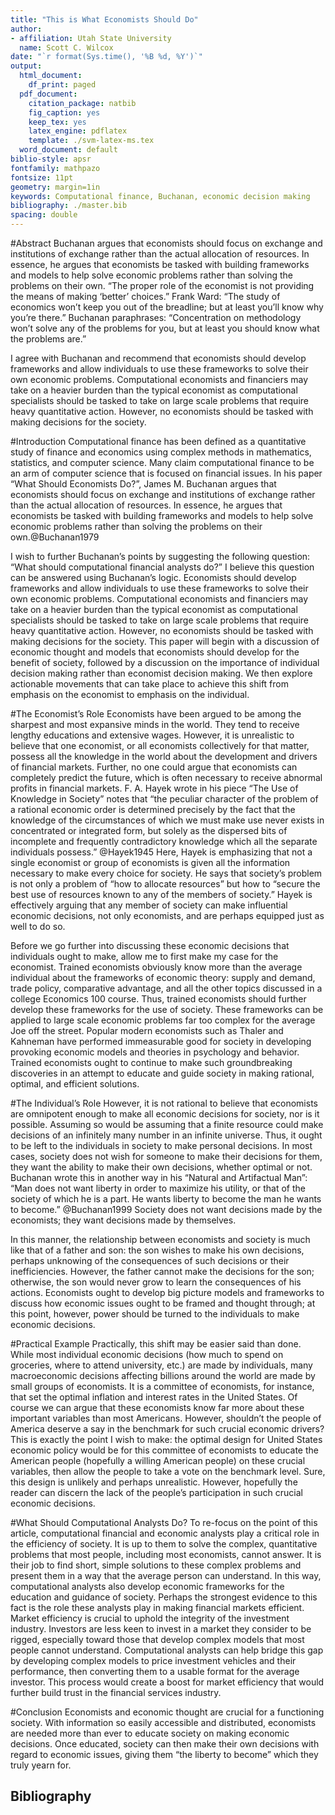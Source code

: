 ```yaml
---
title: "This is What Economists Should Do"
author:
- affiliation: Utah State University
  name: Scott C. Wilcox
date: "`r format(Sys.time(), '%B %d, %Y')`"
output:
  html_document:
    df_print: paged
  pdf_document:
    citation_package: natbib
    fig_caption: yes
    keep_tex: yes
    latex_engine: pdflatex
    template: ./svm-latex-ms.tex
  word_document: default
biblio-style: apsr
fontfamily: mathpazo
fontsize: 11pt
geometry: margin=1in
keywords: Computational finance, Buchanan, economic decision making
bibliography: ./master.bib
spacing: double
---
```



>  

#Abstract
Buchanan argues that economists should focus on exchange and institutions of exchange rather than the actual allocation of resources. In essence, he argues that economists be tasked with building frameworks and models to help solve economic problems rather than solving the problems on their own. “The proper role of the economist is not providing the means of making ‘better’ choices.” Frank Ward: “The study of economics won’t keep you out of the breadline; but at least you’ll know why you’re there.” Buchanan paraphrases: “Concentration on methodology won’t solve any of the problems for you, but at least you should know what the problems are.”

I agree with Buchanan and recommend that economists should develop frameworks and allow individuals to use these frameworks to solve their own economic problems. Computational economists and financiers may take on a heavier burden than the typical economist as computational specialists should be tasked to take on large scale problems that require heavy quantitative action. However, no economists should be tasked with making decisions for the society.

#Introduction
Computational finance has been defined as a quantitative study of finance and economics using complex methods in mathematics, statistics, and computer science. Many claim computational finance to be an arm of computer science that is focused on financial issues. In his paper “What Should Economists Do?”, James M. Buchanan argues that economists should focus on exchange and institutions of exchange rather than the actual allocation of resources. In essence, he argues that economists be tasked with building frameworks and models to help solve economic problems rather than solving the problems on their own.@Buchanan1979

I wish to further Buchanan’s points by suggesting the following question: “What should computational financial analysts do?” I believe this question can be answered using Buchanan’s logic. Economists should develop frameworks and allow individuals to use these frameworks to solve their own economic problems. Computational economists and financiers may take on a heavier burden than the typical economist as computational specialists should be tasked to take on large scale problems that require heavy quantitative action. However, no economists should be tasked with making decisions for the society. This paper will begin with a discussion of economic thought and models that economists should develop for the benefit of society, followed by a discussion on the importance of individual decision making rather than economist decision making. We then explore actionable movements that can take place to achieve this shift from emphasis on the economist to emphasis on the individual.

#The Economist's Role
Economists have been argued to be among the sharpest and most expansive minds in the world. They tend to receive lengthy educations and extensive wages. However, it is unrealistic to believe that one economist, or all economists collectively for that matter, possess all the knowledge in the world about the development and drivers of financial markets. Further, no one could argue that economists can completely predict the future, which is often necessary to receive abnormal profits in financial markets. F. A. Hayek wrote in his piece “The Use of Knowledge in Society” notes that “the peculiar character of the problem of a rational economic order is determined precisely by the fact that the knowledge of the circumstances of which we must make use never exists in concentrated or integrated form, but solely as the dispersed bits of incomplete and frequently contradictory knowledge which all the separate individuals possess.” @Hayek1945 Here, Hayek is emphasizing that not a single economist or group of economists is given all the information necessary to make every choice for society. He says that society’s problem is not only a problem of “how to allocate resources” but how to “secure the best use of resources known to any of the members of society.” Hayek is effectively arguing that any member of society can make influential economic decisions, not only economists, and are perhaps equipped just as well to do so.

Before we go further into discussing these economic decisions that individuals ought to make, allow me to first make my case for the economist. Trained economists obviously know more than the average individual about the frameworks of economic theory: supply and demand, trade policy, comparative advantage, and all the other topics discussed in a college Economics 100 course. Thus, trained economists should further develop these frameworks for the use of society. These frameworks can be applied to large scale economic problems far too complex for the average Joe off the street. Popular modern economists such as Thaler and Kahneman have performed immeasurable good for society in developing provoking economic models and theories in psychology and behavior. Trained economists ought to continue to make such groundbreaking discoveries in an attempt to educate and guide society in making rational, optimal, and efficient solutions.

#The Individual's Role
However, it is not rational to believe that economists are omnipotent enough to make all economic decisions for society, nor is it possible. Assuming so would be assuming that a finite resource could make decisions of an infinitely many number in an infinite universe. Thus, it ought to be left to the individuals in society to make personal decisions. In most cases, society does not wish for someone to make their decisions for them, they want the ability to make their own decisions, whether optimal or not. Buchanan wrote this in another way in his “Natural and Artifactual Man”: “Man does not want liberty in order to maximize his utility, or that of the society of which he is a part. He wants liberty to become the man he wants to become.” @Buchanan1999 Society does not want decisions made by the economists; they want decisions made by themselves.

In this manner, the relationship between economists and society is much like that of a father and son: the son wishes to make his own decisions, perhaps unknowing of the consequences of such decisions or their inefficiencies. However, the father cannot make the decisions for the son; otherwise, the son would never grow to learn the consequences of his actions. Economists ought to develop big picture models and frameworks to discuss how economic issues ought to be framed and thought through; at this point, however, power should be turned to the individuals to make economic decisions.

#Practical Example
Practically, this shift may be easier said than done. While most individual economic decisions (how much to spend on groceries, where to attend university, etc.) are made by individuals, many macroeconomic decisions affecting billions around the world are made by small groups of economists. It is a committee of economists, for instance, that set the optimal inflation and interest rates in the United States. Of course we can argue that these economists know far more about these important variables than most Americans. However, shouldn’t the people of America deserve a say in the benchmark for such crucial economic drivers? This is exactly the point I wish to make: the optimal design for United States economic policy would be for this committee of economists to educate the American people (hopefully a willing American people) on these crucial variables, then allow the people to take a vote on the benchmark level. Sure, this design is unlikely and perhaps unrealistic. However, hopefully the reader can discern the lack of the people’s participation in such crucial economic decisions.

#What Should Computational Analysts Do?
To re-focus on the point of this article, computational financial and economic analysts play a critical role in the efficiency of society. It is up to them to solve the complex, quantitative problems that most people, including most economists, cannot answer. It is their job to find short, simple solutions to these complex problems and present them in a way that the average person can understand. In this way, computational analysts also develop economic frameworks for the education and guidance of society. Perhaps the strongest evidence to this fact is the role these analysts play in making financial markets efficient. Market efficiency is crucial to uphold the integrity of the investment industry. Investors are less keen to invest in a market they consider to be rigged, especially toward those that develop complex models that most people cannot understand. Computational analysts can help bridge this gap by developing complex models to price investment vehicles and their performance, then converting them to a usable format for the average investor. This process would create a boost for market efficiency that would further build trust in the financial services industry.

#Conclusion
Economists and economic thought are crucial for a functioning society. With information so easily accessible and distributed, economists are needed more than ever to educate society on making economic decisions. Once educated, society can then make their own decisions with regard to economic issues, giving them “the liberty to become” which they truly yearn for.

## Bibliography

<!--
# References
\setlength{\parindent}{-0.2in}
\setlength{\leftskip}{0.2in}
\setlength{\parskip}{8pt}
\vspace*{-0.2in}
\noindent
-->

